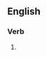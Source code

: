 ==English==

===Verb===
{{head|en|present participle}}

# {{present participle of|deregulate|lang=en|nocat=1}}